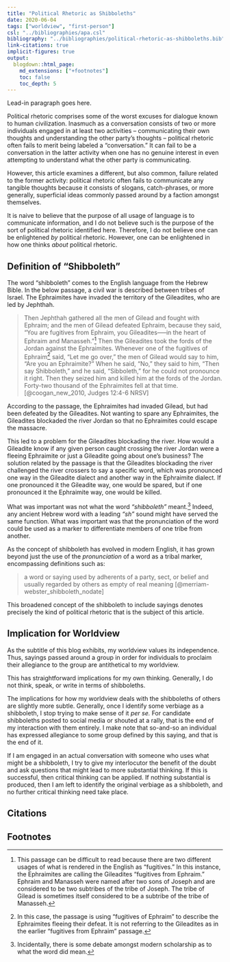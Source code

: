 ```yaml
---
title: "Political Rhetoric as Shibboleths"
date: 2020-06-04
tags: ["worldview", "first-person"]
csl: "../bibliographies/apa.csl"
bibliography: "../bibliographies/political-rhetoric-as-shibboleths.bib"
link-citations: true
implicit-figures: true
output:
  blogdown::html_page:
    md_extensions: ["+footnotes"]
    toc: false
    toc_depth: 5
---
```


Lead-in paragraph goes here.

<!--more-->

Political rhetoric comprises some of the worst excuses for dialogue known to human civilization. Inasmuch as a conversation consists of two or more individuals engaged in at least two activities -- communicating their own thoughts and understanding the other party’s thoughts -- political rhetoric often fails to merit being labeled a "conversation." It can fail to be a conversation in the latter activity when one has no genuine interest in even attempting to understand what the other party is communicating.

However, this article examines a different, but also common, failure related to the former activity: political rhetoric often fails to communicate any tangible thoughts because it consists of slogans, catch-phrases, or more generally, superficial ideas commonly passed around by a faction amongst themselves.

It is naive to believe that the purpose of all usage of language is to communicate information, and I do not believe such is the purpose of the sort of political rhetoric identified here. Therefore, I do not believe one can be enlightened _by_ political rhetoric. However, one can be enlightened in how one thinks _about_ political rhetoric.


## Definition of "Shibboleth"

The word "shibboleth" comes to the English language from the Hebrew Bible. In the below passage, a civil war is described between tribes of Israel. The Ephraimites have invaded the territory of the Gileadites, who are led by Jephthah. 

> Then Jephthah gathered all the men of Gilead and fought with Ephraim; and the men of Gilead defeated Ephraim, because they said, "You are fugitives from Ephraim, you Gileadites—--in the heart of Ephraim and Manasseh."^[This passage can be difficult to read because there are two different usages of what is rendered in the English as "fugitives." In this instance, the Ephraimites are calling the Gileadites "fugitives from Ephraim." Ephraim and Manasseh were named after two sons of Joseph and are considered to be two subtribes of the tribe of Joseph. The tribe of Gilead is sometimes itself considered to be a subtribe of the tribe of Manasseh.] Then the Gileadites took the fords of the Jordan against the Ephraimites. Whenever one of the fugitives of Ephraim^[In this case, the passage is using "fugitives of Ephraim" to describe the Ephraimites fleeing their defeat. It is not referring to the Gileadites as in the earlier "fugitives from Ephraim" passage.] said, "Let me go over," the men of Gilead would say to him, "Are you an Ephraimite?" When he said, "No," they said to him, "Then say Shibboleth," and he said, "Sibboleth," for he could not pronounce it right. Then they seized him and killed him at the fords of the Jordan. Forty-two thousand of the Ephraimites fell at that time. [@coogan_new_2010, Judges 12:4-6 NRSV]

According to the passage, the Ephraimites had invaded Gilead, but had been defeated by the Gileadites. Not wanting to spare any Ephraimites, the Gileadites blockaded the river Jordan so that no Ephraimites could escape the massacre.

This led to a problem for the Gileadites blockading the river. How would a Gileadite know if any given person caught crossing the river Jordan were a fleeing Ephraimite or just a Gileadite going about one's business? The solution related by the passage is that the Gileadites blockading the river challenged the river crossers to say a specific word, which was pronounced one way in the Gileadite dialect and another way in the Ephraimite dialect. If one pronounced it the Gileadite way, one would be spared, but if one pronounced it the Ephraimite way, one would be killed.

What was important was not what the word _"shibboleth"_ meant.^[Incidentally, there is some debate amongst modern scholarship as to what the word did mean.] Indeed, any ancient Hebrew word with a leading _"sh"_ sound might have served the same function. What was important was that the pronunciation of the word could be used as a marker to differentiate members of one tribe from another.

As the concept of shibboleth has evolved in modern English, it has grown beyond just the use of the _pronunciation_ of a word as a tribal marker, encompassing definitions such as:

> a word or saying used by adherents of a party, sect, or belief and usually regarded by others as empty of real meaning [@merriam-webster_shibboleth_nodate]

This broadened concept of the shibboleth to include sayings denotes precisely the kind of political rhetoric that is the subject of this article.


## Implication for Worldview

As the subtitle of this blog exhibits, my worldview values its independence. Thus, sayings passed around a group in order for individuals to proclaim their allegiance to the group are antithetical to my worldview.

This has straightforward implications for my own thinking. Generally, I do not think, speak, or write in terms of shibboleths.

The implications for how my worldview deals with the shibboleths of others are slightly more subtle. Generally, once I identify some verbiage as a shibboleth, I stop trying to make sense of it _per se._ For candidate shibboleths posted to social media or shouted at a rally, that is the end of my interaction with them entirely. I make note that so-and-so an individual has expressed allegiance to some group defined by this saying, and that is the end of it.

If I am engaged in an actual conversation with someone who uses what might be a shibboleth, I try to give my interlocutor the benefit of the doubt and ask questions that might lead to more substantial thinking. If this is successful, then critical thinking can be applied. If nothing substantial is produced, then I am left to identify the original verbiage as a shibboleth, and no further critical thinking need take place.


## Citations

::: {#refs}
:::


## Footnotes
